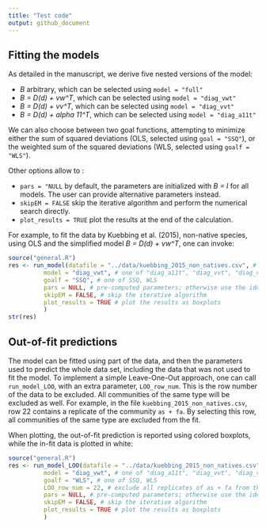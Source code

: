 ```yaml
---
title: "Test code"
output: github_document
---
```


## Fitting the models

As detailed in the manuscript, we derive five nested versions of the model:

- *B* arbitrary, which can be selected using `model = "full"`
- *B = D(d) + vw^T*, which can be selected using `model = "diag_vwt"`
- *B = D(d) + vv^T*, which can be selected using `model = "diag_vvt"`
- *B = D(d) + alpha 11^T*, which can be selected using `model = "diag_a11t"`

We can also choose between two goal functions, attempting to minimize either the sum of squared deviations (OLS, selected using `goal = "SSQ"`), or the weighted sum of the squared deviations (WLS, selected using `goalf = "WLS"`). 

Other options allow to :

- `pars = "NULL` by default, the parameters are initialized with *B = I* for all models. The user can provide alternative parameters instead.
- `skipEM = FALSE` skip the iterative algorithm and perform the numerical search directly.
- `plot_results = TRUE` plot the results at the end of the calculation.

For example, to fit the data by Kuebbing et al. (2015), non-native species, using OLS and the simplified model *B = D(d) + vw^T*, one can invoke:

```r
source("general.R")
res <- run_model(datafile = "../data/kuebbing_2015_non_natives.csv", # location of the data
          model = "diag_vwt", # one of "diag_a11t", "diag_vvt", "diag_vwt", or "full"
          goalf = "SSQ", # one of SSQ, WLS
          pars = NULL, # pre-computed parameters; otherwise use the identity matrix
          skipEM = FALSE, # skip the iterative algorithm
          plot_results = TRUE # plot the results as boxplots
          )
str(res)
```

## Out-of-fit predictions

The model can be fitted using part of the data, and then the parameters used to predict the whole data set, including the data that was not used to fit the model. To implement a simple Leave-One-Out approach, one can call `run_model_LOO`, with an extra parameter, `LOO_row_num`. This is the row number of the data to be excluded. All communities of the same type will be excluded as well. For example, in the file `kuebbing_2015_non_natives.csv`, row 22 contains a replicate of the community `as + fa`. By selecting this row, all communities of the same type are excluded from the fit. 

When plotting, the out-of-fit prediction is reported using colored boxplots, while the in-fit data is plotted in white:

```r
source("general.R")
res <- run_model_LOO(datafile = "../data/kuebbing_2015_non_natives.csv", # location of the data
          model = "diag_vwt", # one of "diag_a11t", "diag_vvt", "diag_vwt", or "full"
          goalf = "WLS", # one of SSQ, WLS
          LOO_row_num = 22, # exclude all replicates of as + fa from the fit
          pars = NULL, # pre-computed parameters; otherwise use the identity matrix
          skipEM = FALSE, # skip the iterative algorithm
          plot_results = TRUE # plot the results as boxplots
          )
```
